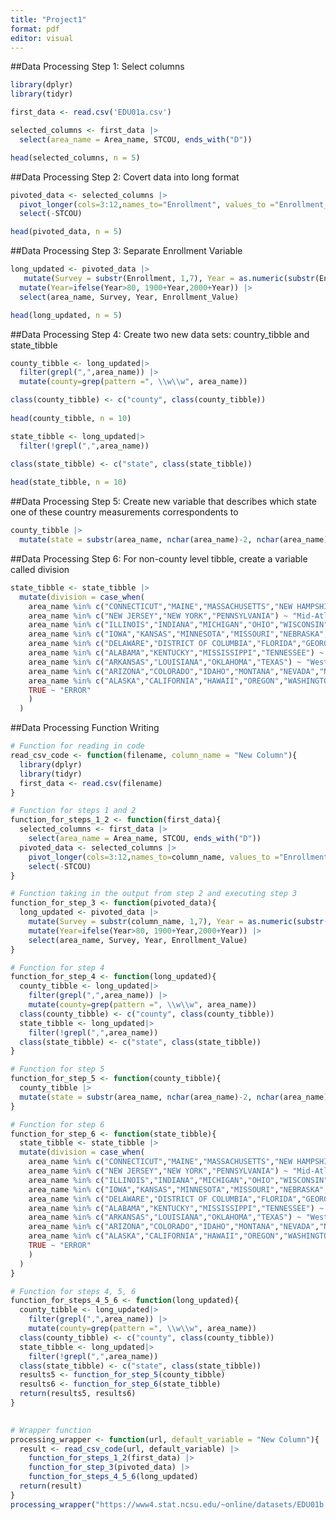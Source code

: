 ```yaml
---
title: "Project1"
format: pdf
editor: visual
---
```


##Data Processing Step 1: Select columns

```r
library(dplyr)
library(tidyr)

first_data <- read.csv('EDU01a.csv')

selected_columns <- first_data |> 
  select(area_name = Area_name, STCOU, ends_with("D"))

head(selected_columns, n = 5)
```

##Data Processing Step 2: Covert data into long format

```r

pivoted_data <- selected_columns |>
  pivot_longer(cols=3:12,names_to="Enrollment", values_to ="Enrollment_Value") |>
  select(-STCOU)

head(pivoted_data, n = 5)
```

##Data Processing Step 3: Separate Enrollment Variable

```r

long_updated <- pivoted_data |>
   mutate(Survey = substr(Enrollment, 1,7), Year = as.numeric(substr(Enrollment, 8,9))) |>
  mutate(Year=ifelse(Year>80, 1900+Year,2000+Year)) |>
  select(area_name, Survey, Year, Enrollment_Value)

head(long_updated, n = 5)
```

##Data Processing Step 4: Create two new data sets: country_tibble and state_tibble

```r
county_tibble <- long_updated|>
  filter(grepl(",",area_name)) |> 
  mutate(county=grep(pattern =", \\w\\w", area_name))

class(county_tibble) <- c("county", class(county_tibble))
  
head(county_tibble, n = 10)

state_tibble <- long_updated|>
  filter(!grepl(",",area_name)) 

class(state_tibble) <- c("state", class(state_tibble))
  
head(state_tibble, n = 10)
```

##Data Processing Step 5: Create new variable that describes which state one of these country measurements correspondents to

```r
county_tibble |>
  mutate(state = substr(area_name, nchar(area_name)-2, nchar(area_name)))
```

##Data Processing Step 6: For non-county level tibble, create a variable called division

```r
state_tibble <- state_tibble |>
  mutate(division = case_when(
    area_name %in% c("CONNECTICUT","MAINE","MASSACHUSETTS","NEW HAMPSHIRE","RHODE ISLAND","VERMONT") ~ "New England",
    area_name %in% c("NEW JERSEY","NEW YORK","PENNSYLVANIA") ~ "Mid-Atlantic",
    area_name %in% c("ILLINOIS","INDIANA","MICHIGAN","OHIO","WISCONSIN") ~ "East North Central",
    area_name %in% c("IOWA","KANSAS","MINNESOTA","MISSOURI","NEBRASKA","NORTH DAKOTA","SOUTH DAKOTA") ~ "West North Central",
    area_name %in% c("DELAWARE","DISTRICT OF COLUMBIA","FLORIDA","GEORGIA","MARYLAND","NORTH CAROLINA","SOUTH CAROLINA","VIRGINIA","WEST VIRGINIA") ~ "South Atlantic",
    area_name %in% c("ALABAMA","KENTUCKY","MISSISSIPPI","TENNESSEE") ~ "East South Central",
    area_name %in% c("ARKANSAS","LOUISIANA","OKLAHOMA","TEXAS") ~ "West South Central",
    area_name %in% c("ARIZONA","COLORADO","IDAHO","MONTANA","NEVADA","NEW MEXICO","UTAH","WYOMING") ~ "Mountain",
    area_name %in% c("ALASKA","CALIFORNIA","HAWAII","OREGON","WASHINGTON") ~ "Pacific",
    TRUE ~ "ERROR"
    )
  )
```

##Data Processing Function Writing

```r
# Function for reading in code
read_csv_code <- function(filename, column_name = "New Column"){
  library(dplyr)
  library(tidyr)
  first_data <- read.csv(filename)
}

# Function for steps 1 and 2  
function_for_steps_1_2 <- function(first_data){
  selected_columns <- first_data |> 
    select(area_name = Area_name, STCOU, ends_with("D"))
  pivoted_data <- selected_columns |>
    pivot_longer(cols=3:12,names_to=column_name, values_to ="Enrollment_Value") |>
    select(-STCOU)
}

# Function taking in the output from step 2 and executing step 3
function_for_step_3 <- function(pivoted_data){
  long_updated <- pivoted_data |>
    mutate(Survey = substr(column_name, 1,7), Year = as.numeric(substr(column_name, 8,9))) |>
    mutate(Year=ifelse(Year>80, 1900+Year,2000+Year)) |>
    select(area_name, Survey, Year, Enrollment_Value)
}

# Function for step 4
function_for_step_4 <- function(long_updated){
  county_tibble <- long_updated|>
    filter(grepl(",",area_name)) |> 
    mutate(county=grep(pattern =", \\w\\w", area_name))
  class(county_tibble) <- c("county", class(county_tibble))
  state_tibble <- long_updated|>
    filter(!grepl(",",area_name)) 
  class(state_tibble) <- c("state", class(state_tibble))
}

# Function for step 5
function_for_step_5 <- function(county_tibble){
  county_tibble |>
  mutate(state = substr(area_name, nchar(area_name)-2, nchar(area_name)))
}

# Function for step 6
function_for_step_6 <- function(state_tibble){
  state_tibble <- state_tibble |>
  mutate(division = case_when(
    area_name %in% c("CONNECTICUT","MAINE","MASSACHUSETTS","NEW HAMPSHIRE","RHODE ISLAND","VERMONT") ~ "New England",
    area_name %in% c("NEW JERSEY","NEW YORK","PENNSYLVANIA") ~ "Mid-Atlantic",
    area_name %in% c("ILLINOIS","INDIANA","MICHIGAN","OHIO","WISCONSIN") ~ "East North Central",
    area_name %in% c("IOWA","KANSAS","MINNESOTA","MISSOURI","NEBRASKA","NORTH DAKOTA","SOUTH DAKOTA") ~ "West North Central",
    area_name %in% c("DELAWARE","DISTRICT OF COLUMBIA","FLORIDA","GEORGIA","MARYLAND","NORTH CAROLINA","SOUTH CAROLINA","VIRGINIA","WEST VIRGINIA") ~ "South Atlantic",
    area_name %in% c("ALABAMA","KENTUCKY","MISSISSIPPI","TENNESSEE") ~ "East South Central",
    area_name %in% c("ARKANSAS","LOUISIANA","OKLAHOMA","TEXAS") ~ "West South Central",
    area_name %in% c("ARIZONA","COLORADO","IDAHO","MONTANA","NEVADA","NEW MEXICO","UTAH","WYOMING") ~ "Mountain",
    area_name %in% c("ALASKA","CALIFORNIA","HAWAII","OREGON","WASHINGTON") ~ "Pacific",
    TRUE ~ "ERROR"
    )
  )
}

# Function for steps 4, 5, 6
function_for_steps_4_5_6 <- function(long_updated){
  county_tibble <- long_updated|>
    filter(grepl(",",area_name)) |> 
    mutate(county=grep(pattern =", \\w\\w", area_name))
  class(county_tibble) <- c("county", class(county_tibble))
  state_tibble <- long_updated|>
    filter(!grepl(",",area_name)) 
  class(state_tibble) <- c("state", class(state_tibble))
  results5 <- function_for_step_5(county_tibble)
  results6 <- function_for_step_6(state_tibble)
  return(results5, results6)
}
  

# Wrapper function
processing_wrapper <- function(url, default_variable = "New Column"){
  result <- read_csv_code(url, default_variable) |>
    function_for_steps_1_2(first_data) |>
    function_for_step_3(pivoted_data) |>
    function_for_steps_4_5_6(long_updated)
  return(result)
}
processing_wrapper("https://www4.stat.ncsu.edu/~online/datasets/EDU01b.csv", "Enrollment")
```

